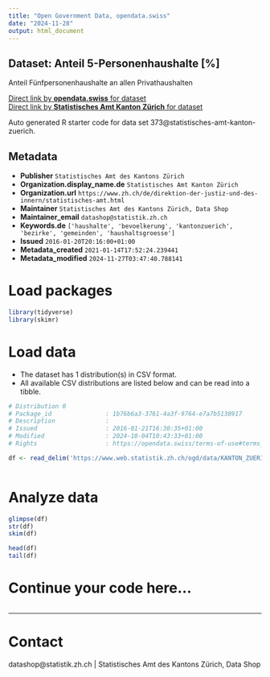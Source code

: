 ```yaml
---
title: "Open Government Data, opendata.swiss"
date: "2024-11-28"
output: html_document
---
```


## Dataset: Anteil 5-Personenhaushalte [%]

Anteil Fünfpersonenhaushalte an allen Privathaushalten

[Direct link by **opendata.swiss** for dataset](https://opendata.swiss/de/dataset/anteil-5-personenhaushalte)<br>
[Direct link by **Statistisches Amt Kanton Zürich** for dataset](https://www.zh.ch/de/politik-staat/gemeinden/gemeindeportraet.html)

Auto generated R starter code for data set 373@statistisches-amt-kanton-zuerich.

## Metadata

- **Publisher** `Statistisches Amt des Kantons Zürich`
- **Organization.display_name.de** `Statistisches Amt Kanton Zürich`
- **Organization.url** `https://www.zh.ch/de/direktion-der-justiz-und-des-innern/statistisches-amt.html`
- **Maintainer** `Statistisches Amt des Kantons Zürich, Data Shop`
- **Maintainer_email** `datashop@statistik.zh.ch`
- **Keywords.de** `['haushalte', 'bevoelkerung', 'kantonzuerich', 'bezirke', 'gemeinden', 'haushaltsgroesse']`
- **Issued** `2016-01-20T20:16:00+01:00`
- **Metadata_created** `2021-01-14T17:52:24.239441`
- **Metadata_modified** `2024-11-27T03:47:40.788141`


# Load packages

```r

library(tidyverse)
library(skimr)

```

# Load data

-   The dataset has 1 distribution(s) in CSV format.
-   All available CSV distributions are listed below and can be read into a tibble.

```r

# Distribution 0
# Package_id               : 1b76b6a3-3761-4a3f-9764-e7a7b5138917
# Description              : 
# Issued                   : 2016-01-21T16:30:35+01:00
# Modified                 : 2024-10-04T10:43:33+01:00
# Rights                   : https://opendata.swiss/terms-of-use#terms_by

df <- read_delim('https://www.web.statistik.zh.ch/ogd/data/KANTON_ZUERICH_497.csv')



```

# Analyze data

```r

glimpse(df)
str(df)
skim(df)

head(df)
tail(df)

```

# Continue your code here...

```r

```

------------------------------------------------------------------------

# Contact

datashop@statistik.zh.ch | Statistisches Amt des Kantons Zürich, Data Shop
